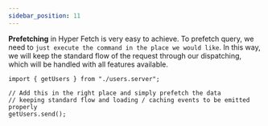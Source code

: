 ```yaml
---
sidebar_position: 11
---
```


**Prefetching** in Hyper Fetch is very easy to achieve. To prefetch query, we need to
`just execute the command in the place we would like`. In this way, we will keep the standard flow of the request
through our dispatching, which will be handled with all features available.

```tsx
import { getUsers } from "./users.server";

// Add this in the right place and simply prefetch the data
// keeping standard flow and loading / caching events to be emitted properly
getUsers.send();
```

